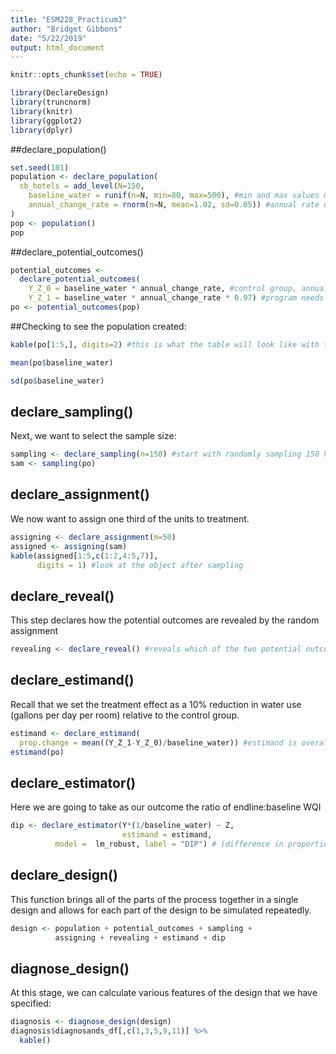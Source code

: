 ```yaml
---
title: "ESM228_Practicum3"
author: "Bridget Gibbons"
date: "5/22/2019"
output: html_document
---
```


```r
knitr::opts_chunk$set(echo = TRUE)
```

```r

library(DeclareDesign)
library(truncnorm)
library(knitr)
library(ggplot2)
library(dplyr)

```

##declare_population()

```r

set.seed(101)
population <- declare_population(
  sb_hotels = add_level(N=150, 
    baseline_water = runif(n=N, min=80, max=500), #min and max values measured, gallons/room/day
    annual_change_rate = rnorm(n=N, mean=1.02, sd=0.05)) #annual rate of change is 1.1 with sd of 0.2
)
pop <- population()
pop

```

##declare_potential_outcomes()

```r

potential_outcomes <- 
  declare_potential_outcomes(
    Y_Z_0 = baseline_water * annual_change_rate, #control group, annual change rate from avobe
    Y_Z_1 = baseline_water * annual_change_rate * 0.97) #program needs to achieve at least a 3% water reduction in order for us to measure it 
po <- potential_outcomes(pop)
```

##Checking to see the population created:

```r
kable(po[1:5,], digits=2) #this is what the table will look like with this population
```

```r

mean(po$baseline_water) 

sd(po$baseline_water)

```


## declare_sampling()

Next, we want to select the sample size:

```r
sampling <- declare_sampling(n=150) #start with randomly sampling 150 hotels (all in SB)
sam <- sampling(po)
```


## declare_assignment()

We now want to assign one third of the units to treatment.

```r
assigning <- declare_assignment(m=50)
assigned <- assigning(sam)
kable(assigned[1:5,c(1:2,4:5,7)], 
      digits = 1) #look at the object after sampling
```


## declare_reveal()

This step declares how the potential outcomes are revealed by the random assignment

```r
revealing <- declare_reveal() #reveals which of the two potential outcomes you see
```


## declare_estimand()

Recall that we set the treatment effect as a 10% reduction in water use (gallons per day per room) relative to the control group.

```r
estimand <- declare_estimand(
  prop.change = mean((Y_Z_1-Y_Z_0)/baseline_water)) #estimand is overall change between treated and untreated outcome with respect to the baseline
estimand(po)
```


## declare_estimator()

Here we are going to take as our outcome the ratio of endline:baseline WQI

```r
dip <- declare_estimator(Y*(1/baseline_water) ~ Z, 
                         estimand = estimand,  
          model =  lm_robust, label = "DIP") # (difference in proportions)
```


## declare_design()

This function brings all of the parts of the process together in a single design and allows for each part of the design to be simulated repeatedly.

```r
design <- population + potential_outcomes + sampling +
          assigning + revealing + estimand + dip


```


## diagnose_design()

At this stage, we can calculate various features of the design that we have specified:

```r
diagnosis <- diagnose_design(design)
diagnosis$diagnosands_df[,c(1,3,5,9,11)] %>%
  kable()
```



